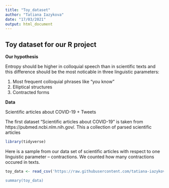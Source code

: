 ---
title: "Toy_dataset"
author: "Tatiana Iazykova"
date: "17/03/2021"
output: html_document
---

## Toy dataset for our R project

**Our hypothesis**

Entropy should be higher in colloquial speech than in scientific texts and this difference should be the most noticable in three linguistic parameters:

1) Most frequent colloquial phrases like "you know"
2) Elliptical structures
3) Contracted forms

**Data**

Scientific articles about COVID-19 + Tweets

The first dataset "Scientific articles about COVID-19" is taken from https://pubmed.ncbi.nlm.nih.gov/. This a collection of parsed scientific articles

```{r}
library(tidyverse)
```

Here is a sample from our data set of scientific articles with respect to one linguistic parameter -- contractions. We counted how many contractions occured in texts.

```{r}
toy_data <- read_csv('https://raw.githubusercontent.com/tatiana-iazykova/project_R/main/toy_dataset_science.csv)

summary(toy_data)
```

